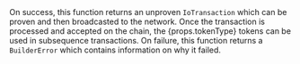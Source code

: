 <span>
On success, this function returns an unproven <code>IoTransaction</code> which can be proven and then broadcasted to the network.
Once the transaction is processed and accepted on the chain, the {props.tokenType} tokens can be used in subsequence transactions.
On failure, this function returns a <code>BuilderError</code> which contains information on why it failed.
</span>